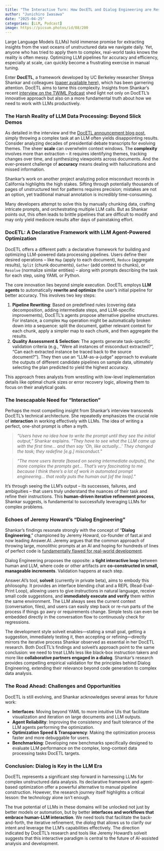 ```yaml
---
title: "The Interactive Turn: How DocETL and Dialog Engineering are Reshaping LLM Data Analysis"
author: "Junichiro Iwasawa"
date: "2025-04-25"
categories: [LLM, Podcast]
image: https://picsum.photos/id/88/200
---
```


Large Language Models (LLMs) hold immense promise for extracting insights from the vast oceans of unstructured data we navigate daily. Yet, anyone who has tried to apply them to complex, real-world tasks knows the reality is often messy. Optimizing LLM pipelines for accuracy and efficiency, especially at scale, can quickly become a frustrating exercise in manual tuning.

Enter **DocETL**, a framework developed by UC Berkeley researcher Shreya Shankar and colleagues ([paper available here](https://arxiv.org/abs/2410.12189)), which has been garnering attention. DocETL aims to tame this complexity. Insights from Shankar's recent [interview on the TWIML Podcast](https://twimlai.com/podcast/twimlai/ai-agents-for-data-analysis/) shed light not only on DocETL's innovative approach but also on a more fundamental truth about how we need to work with LLMs productively.

### The Harsh Reality of LLM Data Processing: Beyond Slick Demos

As detailed in the interview and the [DocETL announcement blog post](https://data-people-group.github.io/blogs/2024/09/24/docetl/), simply throwing a complex task at an LLM often yields disappointing results. Consider analyzing decades of presidential debate transcripts for evolving themes. The sheer **scale** can overwhelm context windows. The **complexity** involves more than extraction – it requires identifying themes, tracking changes over time, and synthesizing viewpoints across documents. And the ever-present challenge of **accuracy** means dealing with hallucinations and missed information.

Shankar's work on another project analyzing police misconduct records in California highlights the high stakes. Sifting through potentially thousands of pages of unstructured text for patterns requires precision; mistakes are not an option, yet traditional manual annotation is incredibly time-consuming.

Many developers attempt to solve this by manually chunking data, crafting intricate prompts, and orchestrating multiple LLM calls. But as Shankar points out, this often leads to brittle pipelines that are difficult to modify and may only yield mediocre results after days of painstaking effort.

### DocETL: A Declarative Framework with LLM Agent-Powered Optimization

DocETL offers a different path: a declarative framework for building and optimizing LLM-powered data processing pipelines. Users define their desired operations – like `Map` (apply to each document), `Reduce` (aggregate results), `Split` (chunk documents), `Gather` (add context to chunks), or `Resolve` (normalize similar entities) – along with prompts describing the task for each step, using YAML or Python.

The core innovation lies beyond simple execution. DocETL employs **LLM agents** to automatically **rewrite and optimize** the user's initial pipeline for better accuracy. This involves two key steps:

1.  **Pipeline Rewriting**: Based on predefined rules (covering data decomposition, adding intermediate steps, and LLM-specific improvements), DocETL's agents propose alternative pipeline structures. For instance, a complex `Map` operation might be automatically broken down into a sequence: split the document, gather relevant context for each chunk, apply a simpler map to each chunk, and then aggregate the results.
2.  **Quality Assessment & Selection**: The agents generate task-specific validation criteria (e.g., "Were all instances of misconduct extracted?", "Can each extracted instance be traced back to the source document?"). They then use an "LLM-as-a-judge" approach to evaluate the outputs of different candidate pipelines on sample data, ultimately selecting the plan predicted to yield the highest accuracy.

This approach frees analysts from wrestling with low-level implementation details like optimal chunk sizes or error recovery logic, allowing them to focus on their analytical goals.

### The Inescapable Need for "Interaction"

Perhaps the most compelling insight from Shankar's interview transcends DocETL's technical architecture. She repeatedly emphasizes the crucial role of **interaction** in working effectively with LLMs. The idea of writing a perfect, one-shot prompt is often a myth.

> *"Users have no idea how to write the prompt until they see the initial output,"* Shankar explains. *"They have to see what the LLM came up with the first time... and then say 'Oh, like actually...' They changed the task; they redefine [e.g.] misconduct."*

> *"The more users iterate [based on seeing intermediate outputs], the more complex the prompts get... That's very fascinating to me because I think there's a lot of work in automated prompt engineering... that really puts the human out [of the loop]."*

It's through seeing the LLM's output – its successes, failures, and ambiguities – that users truly understand the nuances of their task and refine their instructions. This **human-driven iterative refinement process**, Shankar suggests, is fundamental to successfully leveraging LLMs for complex problems.

### Echoes of Jeremy Howard's "Dialog Engineering"

Shankar's findings resonate strongly with the concept of "**Dialog Engineering**," championed by Jeremy Howard, co-founder of fast.ai and now leading Answer.AI. Jeremy argues that the common approach of throwing large, monolithic prompts at an AI and hoping for hundreds of lines of perfect code is [fundamentally flawed for real-world development](https://www.answer.ai/posts/2024-11-07-solveit.html).

Dialog Engineering proposes the opposite: a **tight interactive loop** between human and LLM, where code or other artifacts are **co-constructed in small, manageable increments**. Validation happens at each step.

Answer.AI's tool, **solveit** (currently in private beta), aims to embody this philosophy. It provides an interface blending chat and a REPL (Read-Eval-Print Loop), allowing users to give instructions in natural language, receive small code suggestions, and **immediately execute and verify** them within the same environment. The LLM always sees the current context (conversation, files), and users can easily step back or re-run parts of the process if things go awry or requirements change. Simple tests can even be embedded directly in the conversation flow to continuously check for regressions.

The development style solveit enables—stating a small goal, getting a suggestion, immediately testing it, then accepting or refining—directly mirrors the iterative process Shankar observed as essential in her DocETL research. Both DocETL's findings and solveit's approach point to the same conclusion: we need to treat LLMs less like black-box instruction takers and more like **collaborative partners engaged in a dialog**. Shankar's research provides compelling empirical validation for the principles behind Dialog Engineering, extending their relevance beyond code generation to complex data analysis.

### The Road Ahead: Challenges and Opportunities

DocETL is still evolving, and Shankar acknowledges several areas for future work:

* **Interfaces**: Moving beyond YAML to more intuitive UIs that facilitate visualization and iteration on large documents and LLM outputs.
* **Agent Reliability**: Improving the consistency and fault tolerance of the LLM agents performing the optimization.
* **Optimization Speed & Transparency**: Making the optimization process faster and more debuggable for users.
* **Benchmarking**: Developing new benchmarks specifically designed to evaluate LLM performance on the complex, long-context data processing tasks DocETL targets.

### Conclusion: Dialog is Key in the LLM Era

DocETL represents a significant step forward in harnessing LLMs for complex unstructured data analysis. Its declarative framework and agent-based optimization offer a powerful alternative to manual pipeline construction. However, the research journey itself highlights a critical lesson: the technology alone isn't enough.

The true potential of LLMs in these domains will be unlocked not just by better models or automation, but by better **interfaces and workflows that embrace human-LLM interaction**. We need tools that facilitate the back-and-forth, the iterative refinement, the *dialog* that allows us to clarify our intent and leverage the LLM's capabilities effectively. The direction indicated by DocETL's research and tools like Jeremy Howard's solveit suggests that this interactive paradigm is central to the future of AI-assisted analysis and development.
